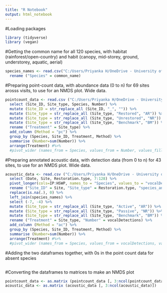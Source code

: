 ```yaml
---
title: "R Notebook"
output: html_notebook
---
```


#Loading packages

```r
library (tidyverse)
library (vegan)

```

#Getting the common name for all 120 species, with habitat (rainforest/open-country) and habit (canopy, mid-storey, ground, understorey, aquatic, aerial)
```r
species_names <- read.csv("C:/Users/Priyanka H/OneDrive - University of Florida/Chapter 1/pointcount-acoustics/data/species-trait-dat.csv") %>%
  rename ("Species" = common_name)
```

#Preparing point-count data, with abundance data (0 to n) for 69 sites arosss visits, to use for an NMDS plot. Wide data.
```r
pointcount_data <- read.csv ("C:/Users/Priyanka H/OneDrive - University of Florida/Chapter 1/pointcount-acoustics/data/filt_data.csv") %>%
  select (Site_ID, Site_type, Species, Number) %>%
  mutate (Site_ID = str_replace_all (Site_ID, "_", "")) %>%
  mutate (Site_type = str_replace_all (Site_type, "Restored", "AR")) %>%
  mutate (Site_type = str_replace_all (Site_type, "Unrestored", "NR")) %>%
  mutate (Site_type = str_replace_all (Site_type, "Benchmark", "BM")) %>%
  rename ("Treatment" = Site_type) %>%
  add_column (Method = "pc") %>%
  group_by (Species, Site_ID, Treatment, Method) %>% 
  summarise (Number=sum(Number)) %>% 
  arrange(Treatment) #%>%
  #pivot_wider (names_from = Species, values_from = Number, values_fill = list(Number=0))
```

#Preparing annotated acoustic data, with detection data (from 0 to n) for 43 sites, to use for an NMDS plot. Wide data.
```r
acoustic_data <- read.csv ("C:/Users/Priyanka H/OneDrive - University of Florida/Coursework/Multivariate Stats/Data/vocal-detections-data.csv") %>%
  select (Date, Site, Restoration.type, 7:128) %>%
  pivot_longer(cols=IP:HSWP, names_to = "Species", values_to = "vocalDetections") %>%
  rename ("Site_ID" = Site, "Site_type" = Restoration.type, "species_annotation_codes" = Species) %>%
  replace(is.na(.), 0) %>%
  left_join(species_names) %>%
  select (-7, -4) %>%
  mutate (Site_type = str_replace_all (Site_type, "Active", "AR")) %>%
  mutate (Site_type = str_replace_all (Site_type, "Passive", "NR")) %>%
  mutate (Site_type = str_replace_all (Site_type, "Benchmark", "BM")) %>%
  rename ("Treatment" = Site_type, "Number" = vocalDetections) %>%
  add_column (Method = "ac") %>%
  group_by (Species, Site_ID, Treatment, Method) %>% 
  summarise (Number=sum(Number)) %>% 
  arrange(Treatment) #%>%
  #pivot_wider (names_from = Species, values_from = vocalDetections, values_fill = list(vocalDetections=0))
```

#Adding the two dataframes together, with 0s in the point count data for absent species
```r

```


#Converting the dataframes to matrices to make an NMDS plot
```r
pointcount_data <- as.matrix (pointcount_data [, 3:ncol(pointcount_data)])
acoustic_data <- as.matrix (acoustic_data [, 3:ncol(acoustic_data)])

```
